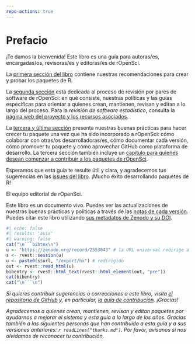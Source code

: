 ```yaml
---
repo-actions: true
---
```


# Prefacio {.unnumbered}

¡Te damos la bienvenida! Este libro es una guía para autoras/es, encargadas/os, revisoras/es y editoras/es de rOpenSci.

La [primera sección del libro](#building) contiene nuestras recomendaciones para crear y probar los paquetes de R.

La [segunda sección](#softwarereviewintro) está dedicada al proceso de revisión por pares de software de rOpenSci: en qué consiste, nuestras políticas y las guías específicas para orientar a quienes crean, mantienen, revisan y editan a lo largo del proceso. 
Para la *revisión de software estadístico*, consulta la  [página web del proyecto y los recursos asociados](https://ropensci.org/stat-software-review/).

La [tercera y última sección](#collaboration) presenta nuestras buenas prácticas para hacer crecer tu paquete una vez que ha sido incorporado a rOpenSci: cómo colaborar con otras/os desarrolladoras/es, cómo documentar cada versión, cómo promover tu paquete y cómo aprovechar GitHub como plataforma de desarrollo.
La tercera sección también incluye un [capítulo para quienes desean comenzar a contribuir a los paquetes de rOpenSci](#contributingguide).

Esperamos que esta guía te resulte útil y clara, y agradecemos tus sugerencias en las [issues del libro](https://github.com/ropensci/dev_guide/issues). 
¡Mucho éxito desarrollando paquetes de R!

El equipo editorial de rOpenSci.

Este libro es un documento vivo.
Puedes ver las actualizaciones de nuestras buenas prácticas y políticas a través de las [notas de cada versión](#booknews).  
Puedes citar este libro utilizando [sus metadatos de Zenodo y su DOI](https://doi.org/10.5281/zenodo.2553043).

```r
#| echo: false
#| results: 'asis' 
#| warning: false
cat("\n```bibtex\n")
u <- "https://zenodo.org/record/2553043" # la URL universal redirige a la última
s <- rvest::session(u)
u <- paste0(s$url, "/export/hx") # redirigido
out <- rvest::read_html(u)
bibentry <- rvest::html_text(rvest::html_element(out, "pre"))
cat(bibentry)
cat("\n```\n")
```

*Si quieres contribuir sugerencias o correcciones a este libro, visita [el repositorio de GitHub](https://github.com/ropensci/dev_guide) y, en particular, [la guía de contribución](https://github.com/ropensci/dev_guide#contributing). ¡Gracias!*

*Agradecemos a quienes crean, mantienen, revisan y editan paquetes por ayudarnos a mejorar el sistema y esta guía a lo largo de los años. Gracias también a las siguientes personas que han contribuido a esta guía y a sus versiones anteriores: `r readLines("thanks.md")`. Por favor, avísanos si nos olvidamos de reconocer tu contribución.*


